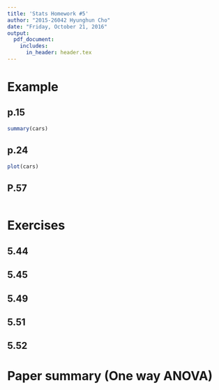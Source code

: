 ```yaml
---
title: 'Stats Homework #5'
author: "2015-26042 Hyunghun Cho"
date: "Friday, October 21, 2016"
output: 
  pdf_document:
    includes:
      in_header: header.tex
---
```


# Example 
## p.15

```r
summary(cars)
```

## p.24

```r
plot(cars)
```

## P.57

```r

```

# Exercises 

## 5.44


## 5.45


## 5.49


## 5.51


## 5.52


# Paper summary (One way ANOVA)
